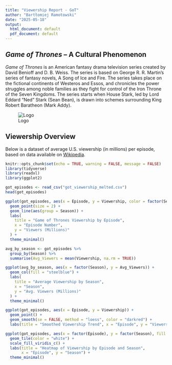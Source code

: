 ```yaml
---
title: "Viewership Report - GoT"
author: "Bartłomiej Ramotowski"
date: "2025-05-18"
output:
  html_document: default
  pdf_document: default
---
```


## *Game of Thrones* – A Cultural Phenomenon

*Game of Thrones* is an American fantasy drama television series created by David Benioff and D. B. Weiss. The series is based on George R. R. Martin's series of fantasy novels, A Song of Ice and Fire. The series takes place on the fictional continents of Westeros and Essos, and chronicles the power struggles among noble families as they fight for control of the Iron Throne of the Seven Kingdoms. The series starts when House Stark, led by Lord Eddard "Ned" Stark (Sean Bean), is drawn into schemes surrounding King Robert Baratheon (Mark Addy).

![Logo](https://upload.wikimedia.org/wikipedia/en/d/d8/Game_of_Thrones_title_card.jpg)

## Viewership Overview

Below is a dataset of average U.S. viewership (in millions) per episode, based on data available on [Wikipedia](https://en.wikipedia.org/wiki/List_of_Game_of_Thrones_episodes).

```r
knitr::opts_chunk$set(echo = TRUE, warning = FALSE, message = FALSE)
library(tidyverse)
library(readxl)
library(ggplot2)
```

```r
got_episodes <- read_csv("got_viewership_melted.csv")
head(got_episodes)

```

```r
ggplot(got_episodes, aes(x = Episode, y = Viewership, color = factor(Season))) +
  geom_point(size = 2) +
  geom_line(aes(group = Season)) +
  labs(
    title = "Game of Thrones Viewership by Episode",
    x = "Episode Number",
    y = "Viewers (Millions)"
  ) +
  theme_minimal()
```
```r
avg_by_season <- got_episodes %>%
  group_by(Season) %>%
  summarise(Avg_Viewers = mean(Viewership, na.rm = TRUE))

ggplot(avg_by_season, aes(x = factor(Season), y = Avg_Viewers)) +
  geom_col(fill = "steelblue") +
  labs(
    title = "Average Viewership by Season",
    x = "Season",
    y = "Avg. Viewers (Millions)"
  ) +
  theme_minimal()

```

```r
ggplot(got_episodes, aes(x = Episode, y = Viewership)) +
  geom_point() +
  geom_smooth(se = FALSE, method = "loess", color = "darkred") +
  labs(title = "Smoothed Viewership Trend", x = "Episode", y = "Viewers (Millions)")

```

```r
ggplot(got_episodes, aes(x = factor(Episode), y = factor(Season), fill = Viewership)) +
  geom_tile(color = "white") +
  scale_fill_viridis_c() +
  labs(title = "Heatmap of Viewership by Episode and Season",
       x = "Episode", y = "Season") +
  theme_minimal()

```